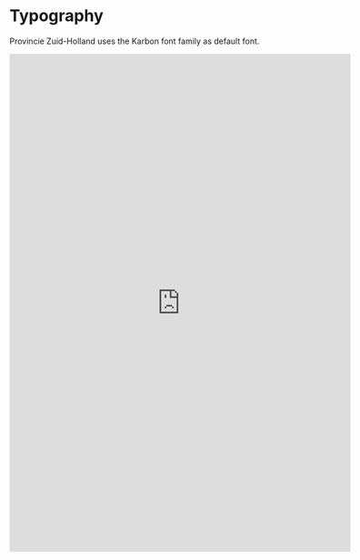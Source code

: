 
<Meta title="Brand Identity/Typography" />

# Typography

Provincie Zuid-Holland uses the Karbon font family as default font.

<iframe
    src="https://www.figma.com/file/pWIiNmzPDwYtPbYOQevpm1?embed_host=share&amp;kind=&amp;node-id=312%3A93&amp;viewer=1"
    width="600"
    height="875"
    frameborder="0"
    title="Font styles reference on Figma"
/>
